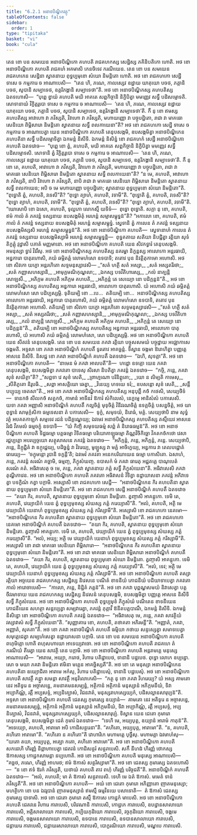 ```yaml
---
title: "6.2.1 អនាថបិណ្ឌិកវត្ថុ"
tableOfContents: false
sidebar:
  order: 1
type: "tipitaka"
basket: "vi"
book: "cula"
---
```



<DynamicBreadcrumb />

<Division number="304" book="cula">

<Paragraph number="1308" book="cula">
តេន ខោ បន សមយេន អនាថបិណ្ឌិកោ គហបតិ រាជគហកស្ស សេដ្ឋិស្ស ភគិនិបតិកោ ហោតិ. អថ ខោ អនាថបិណ្ឌិកោ គហបតិ រាជគហំ អគមាសិ កេនចិទេវ ករណីយេន. តេន ខោ បន សមយេន រាជគហកេន សេដ្ឋិនា ស្វាតនាយ ពុទ្ធប្បមុខោ សំឃោ និមន្តិតោ ហោតិ. អថ ខោ រាជគហកោ សេដ្ឋី ទាសេ ច កម្មការេ ច អាណាបេសិ—  “តេន ហិ, ភណេ, កាលស្សេវ ឧដ្ឋាយ យាគុយោ បចថ, ភត្តានិ បចថ, សូបានិ សម្បាទេថ, ឧត្តរិភង្គានិ សម្បាទេថា”តិ. អថ ខោ អនាថបិណ្ឌិកស្ស គហបតិស្ស ឯតទហោសិ—  “បុព្ពេ ខ្វាយំ គហបតិ មយិ អាគតេ សព្ពកិច្ចានិ និក្ខិបិត្វា មមញ្ញេវ សទ្ធឹ បដិសម្មោទតិ. សោទានាយំ វិក្ខិត្តរូបោ ទាសេ ច កម្មការេ ច អាណាបេសិ—  ‘តេន ហិ, ភណេ, កាលស្សេវ ឧដ្ឋាយ យាគុយោ បចថ, ភត្តានិ បចថ, សូបានិ សម្បាទេថ, ឧត្តរិភង្គានិ សម្បាទេថា’តិ. កឹ នុ ខោ ឥមស្ស គហបតិស្ស អាវាហោ វា ភវិស្សតិ, វិវាហោ វា ភវិស្សតិ, មហាយញ្ញោ វា បច្ចុបដ្ឋិតោ, រាជា វា មាគធោ សេនិយោ ពិម្ពិសារោ និមន្តិតោ ស្វាតនាយ សទ្ធឹ ពលកាយេនា”តិ?
</Paragraph>

<Paragraph number="1309" book="cula">
អថ ខោ រាជគហកោ សេដ្ឋី ទាសេ ច កម្មការេ ច អាណាបេត្វា យេន អនាថបិណ្ឌិកោ គហបតិ តេនុបសង្កមិ, ឧបសង្កមិត្វា អនាថបិណ្ឌិកេន គហបតិនា សទ្ធឹ បដិសម្មោទិត្វា ឯកមន្តំ និសីទិ. ឯកមន្តំ និសិន្នំ ខោ រាជគហកំ សេដ្ឋឹ អនាថបិណ្ឌិកោ គហបតិ ឯតទវោច—  “បុព្ពេ ខោ ត្វំ, គហបតិ, មយិ អាគតេ សព្ពកិច្ចានិ និក្ខិបិត្វា មមញ្ញេវ សទ្ធឹ បដិសម្មោទសិ. សោទានិ ត្វំ វិក្ខិត្តរូបោ ទាសេ ច កម្មការេ ច អាណាបេសិ—  ‘តេន ហិ, ភណេ, កាលស្សេវ ឧដ្ឋាយ យាគុយោ បចថ, ភត្តានិ បចថ, សូបានិ សម្បាទេថ, ឧត្តរិភង្គានិ សម្បាទេថា’តិ. កឹ នុ ខោ តេ, គហបតិ, អាវាហោ វា ភវិស្សតិ, វិវាហោ វា ភវិស្សតិ, មហាយញ្ញោ វា បច្ចុបដ្ឋិតោ, រាជា វា មាគធោ សេនិយោ ពិម្ពិសារោ និមន្តិតោ ស្វាតនាយ សទ្ធឹ ពលកាយេនា”តិ? “ន មេ, គហបតិ, អាវាហោ វា ភវិស្សតិ, នាបិ វិវាហោ វា ភវិស្សតិ, នាបិ រាជា វា មាគធោ សេនិយោ ពិម្ពិសារោ និមន្តិតោ ស្វាតនាយ សទ្ធឹ ពលកាយេន; អបិ ច មេ មហាយញ្ញោ បច្ចុបដ្ឋិតោ; ស្វាតនាយ ពុទ្ធប្បមុខោ សំឃោ និមន្តិតោ”តិ. “ពុទ្ធោតិ ត្វំ, គហបតិ, វទេសី”តិ? “ពុទ្ធោ ត្យាហំ, គហបតិ, វទាមី”តិ. “ពុទ្ធោតិ ត្វំ, គហបតិ, វទេសី”តិ? “ពុទ្ធោ ត្យាហំ, គហបតិ, វទាមី”តិ. “ពុទ្ធោតិ ត្វំ, គហបតិ, វទេសី”តិ? “ពុទ្ធោ ត្យាហំ, គហបតិ, វទាមី”តិ. “ឃោសោបិ ខោ ឯសោ, គហបតិ, ទុល្លភោ លោកស្មឹ យទិទំ—  ពុទ្ធោ ពុទ្ធោតិ. សក្កា នុ ខោ, គហបតិ, ឥមំ កាលំ តំ ភគវន្តំ ទស្សនាយ ឧបសង្កមិតុំ អរហន្តំ សម្មាសម្ពុទ្ធន៑”តិ? “អកាលោ ខោ, គហបតិ, ឥមំ កាលំ តំ ភគវន្តំ ទស្សនាយ ឧបសង្កមិតុំ អរហន្តំ សម្មាសម្ពុទ្ធំ. ស្វេទានិ ត្វំ កាលេន តំ ភគវន្តំ ទស្សនាយ ឧបសង្កមិស្សសិ អរហន្តំ សម្មាសម្ពុទ្ធន៑”តិ. អថ ខោ អនាថបិណ្ឌិកោ គហបតិ—  ស្វេទានាហំ កាលេន តំ ភគវន្តំ ទស្សនាយ ឧបសង្កមិស្សាមិ អរហន្តំ សម្មាសម្ពុទ្ធន្តិ—  ពុទ្ធគតាយ សតិយា និបជ្ជិត្វា រត្តិយា សុទំ តិក្ខត្តុំ វុដ្ឋាសិ បភាតំ មញ្ញមានោ.
</Paragraph>

</Division>
<Division number="305" book="cula">

<Paragraph number="1310" book="cula">
អថ ខោ អនាថបិណ្ឌិកោ គហបតិ យេន សិវកទ្វារំ តេនុបសង្កមិ. អមនុស្សា ទ្វារំ វិវរឹសុ. អថ ខោ អនាថបិណ្ឌិកស្ស គហបតិស្ស នគរម្ហា និក្ខន្តស្ស អាលោកោ អន្តរធាយិ, អន្ធការោ បាតុរហោសិ, ភយំ ឆម្ភិតត្តំ លោមហំសោ ឧទបាទិ; តតោវ បុន និវត្តិតុកាមោ អហោសិ. អថ ខោ សិវកោ យក្ខោ អន្តរហិតោ សទ្ទមនុស្សាវេសិ—
</Paragraph>

<Paragraph number="1311" type="verses" book="cula">
_“សតំ ហត្ថី សតំ អស្សា,_  
_សតំ អស្សតរីរថា;_  
_សតំ កញ្ញាសហស្សានិ,_  
_អាមុក្កមណិកុណ្ឌលា;_  
_ឯកស្ស បទវីតិហារស្ស,_  
_កលំ នាគ្ឃន្តិ សោឡសឹ._  

</Paragraph>

<Paragraph number="1312" type="verses" book="cula">
_អភិក្កម គហបតិ អភិក្កម គហបតិ,_  
_អភិក្កន្តំ តេ សេយ្យោ នោ បដិក្កន្តន៑”តិ._  

</Paragraph>

<Paragraph number="1313" book="cula">
អថ ខោ អនាថបិណ្ឌិកស្ស គហបតិស្ស អន្ធការោ អន្តរធាយិ, អាលោកោ បាតុរហោសិ. យំ អហោសិ ភយំ ឆម្ភិតត្តំ លោមហំសោ សោ បដិប្បស្សម្ភិ. ទុតិយម្បិ ខោ …បេ…  តតិយម្បិ ខោ…  អនាថបិណ្ឌិកស្ស គហបតិស្ស អាលោកោ អន្តរធាយិ, អន្ធការោ បាតុរហោសិ, ភយំ ឆម្ភិតត្តំ លោមហំសោ ឧទបាទិ, តតោវ បុន និវត្តិតុកាមោ អហោសិ. តតិយម្បិ ខោ សិវកោ យក្ខោ អន្តរហិតោ សទ្ទមនុស្សាវេសិ—
</Paragraph>

<Paragraph number="1314" type="verses" book="cula">
_“សតំ ហត្ថី សតំ អស្សា,_  
_សតំ អស្សតរីរថា;_  
_សតំ កញ្ញាសហស្សានិ,_  
_អាមុក្កមណិកុណ្ឌលា;_  
_ឯកស្ស បទវីតិហារស្ស,_  
_កលំ នាគ្ឃន្តិ សោឡសឹ._  

</Paragraph>

<Paragraph number="1315" type="verses" book="cula">
_អភិក្កម គហបតិ អភិក្កម គហបតិ,_  
_អភិក្កន្តំ តេ សេយ្យោ នោ បដិក្កន្តន៑”តិ._  

</Paragraph>

<Paragraph number="1316" book="cula">
តតិយម្បិ ខោ អនាថបិណ្ឌិកស្ស គហបតិស្ស អន្ធការោ អន្តរធាយិ, អាលោកោ បាតុរហោសិ, យំ អហោសិ ភយំ ឆម្ភិតត្តំ លោមហំសោ, សោ បដិប្បស្សម្ភិ. អថ ខោ អនាថបិណ្ឌិកោ គហបតិ យេន សីតវនំ តេនុបសង្កមិ. តេន ខោ បន សមយេន ភគវា រត្តិយា បច្ចូសសមយំ បច្ចុដ្ឋាយ អជ្ឈោកាសេ ចង្កមតិ. អទ្ទសា ខោ ភគវា អនាថបិណ្ឌិកំ គហបតឹ ទូរតោវ អាគច្ឆន្តំ. ទិស្វាន ចង្កមា ឱរោហិត្វា បញ្ញត្តេ អាសនេ និសីទិ. និសជ្ជ ខោ ភគវា អនាថបិណ្ឌិកំ គហបតឹ ឯតទវោច—  “ឯហិ, សុទត្តា”តិ. អថ ខោ អនាថបិណ្ឌិកោ គហបតិ—  “នាមេន មំ ភគវា អាលបតី”តិ—  ហដ្ឋោ ឧទគ្គោ យេន ភគវា តេនុបសង្កមិ, ឧបសង្កមិត្វា ភគវតោ បាទេសុ សិរសា និបតិត្វា ភគវន្តំ ឯតទវោច—  “កច្ចិ, ភន្តេ, ភគវា សុខំ សយិត្ថា”តិ?
</Paragraph>

<Paragraph number="1317" type="verses" book="cula">
_“សព្ពទា វេ សុខំ សេតិ,_  
_ព្រាហ្មណោ បរិនិព្ពុតោ;_  
_យោ ន លិម្បតិ កាមេសុ,_  
_សីតិភូតោ និរូបធិ._  

</Paragraph>

<Paragraph number="1318" type="verses" book="cula">
_សព្ពា អាសត្តិយោ ឆេត្វា,_  
_វិនេយ្យ ហទយេ ទរំ;_  
ឧបសន្តោ សុខំ សេតិ,_  
_សន្តឹ បប្បុយ្យ ចេតសា”តិ._  

</Paragraph>

<Paragraph number="1319" book="cula">
អថ ខោ ភគវា អនាថបិណ្ឌិកស្ស គហបតិស្ស អនុបុព្ពឹ កថំ កថេសិ, សេយ្យថិទំ—  ទានកថំ សីលកថំ សគ្គកថំ, កាមានំ អាទីនវំ ឱការំ សំកិលេសំ, នេក្ខម្មេ អានិសំសំ បកាសេសិ. យទា ភគវា អញ្ញាសិ អនាថបិណ្ឌិកំ គហបតឹ កល្លចិត្តំ មុទុចិត្តំ វិនីវរណចិត្តំ ឧទគ្គចិត្តំ បសន្នចិត្តំ, អថ យា ពុទ្ធានំ សាមុក្កំសិកា ធម្មទេសនា តំ បកាសេសិ—  ទុក្ខំ, សមុទយំ, និរោធំ, មគ្គំ. សេយ្យថាបិ នាម សុទ្ធំ វត្ថំ អបគតកាឡកំ សម្មទេវ រជនំ បដិគ្គណ្ហេយ្យ; ឯវមេវ អនាថបិណ្ឌិកស្ស គហបតិស្ស តស្មឹយេវ អាសនេ វិរជំ វីតមលំ ធម្មចក្ខុំ ឧទបាទិ—  “យំ កិញ្ចិ សមុទយធម្មំ សព្ពំ តំ និរោធធម្មន៑”តិ. អថ ខោ អនាថបិណ្ឌិកោ គហបតិ ទិដ្ឋធម្មោ បត្តធម្មោ វិទិតធម្មោ បរិយោគាឡ្ហធម្មោ តិណ្ណវិចិកិច្ឆោ វិគតកថំកថោ វេសារជ្ជប្បត្តោ អបរប្បច្ចយោ សត្ថុសាសនេ ភគវន្តំ ឯតទវោច—  “អភិក្កន្តំ, ភន្តេ, អភិក្កន្តំ, ភន្តេ. សេយ្យថាបិ, ភន្តេ, និក្កុជ្ជិតំ វា ឧក្កុជ្ជេយ្យ, បដិច្ឆន្នំ វា វិវរេយ្យ, មូឡ្ហស្ស វា មគ្គំ អាចិក្ខេយ្យ, អន្ធការេ វា តេលបជ្ជោតំ ធារេយ្យ—  ‘ចក្ខុមន្តោ រូបានិ ទក្ខន្តី’តិ; ឯវមេវំ ភគវតា អនេកបរិយាយេន ធម្មោ បកាសិតោ. ឯសាហំ, ភន្តេ, ភគវន្តំ សរណំ គច្ឆាមិ, ធម្មញ្ច, ភិក្ខុសំឃញ្ច. ឧបាសកំ មំ ភគវា ធារេតុ អជ្ជតគ្គេ បាណុបេតំ សរណំ គតំ. អធិវាសេតុ ច មេ, ភន្តេ, ភគវា ស្វាតនាយ ភត្តំ សទ្ធឹ ភិក្ខុសំឃេនា”តិ. អធិវាសេសិ ភគវា តុណ្ហីភាវេន.
</Paragraph>

<Paragraph number="1320" book="cula">
អថ ខោ អនាថបិណ្ឌិកោ គហបតិ ភគវតោ អធិវាសនំ វិទិត្វា ឧដ្ឋាយាសនា ភគវន្តំ អភិវាទេត្វា បទក្ខិណំ កត្វា បក្កាមិ. អស្សោសិ ខោ រាជគហកោ សេដ្ឋី—  “អនាថបិណ្ឌិកេន កិរ គហបតិនា ស្វាតនាយ ពុទ្ធប្បមុខោ សំឃោ និមន្តិតោ”តិ.
</Paragraph>

</Division>
<Division number="306" book="cula">

<Paragraph number="1321" book="cula">
អថ ខោ រាជគហកោ សេដ្ឋី អនាថបិណ្ឌិកំ គហបតឹ ឯតទវោច—  “តយា កិរ, គហបតិ, ស្វាតនាយ ពុទ្ធប្បមុខោ សំឃោ និមន្តិតោ. ត្វញ្ចាសិ អាគន្តុកោ. ទេមិ តេ, គហបតិ, វេយ្យាយិកំ យេន ត្វំ ពុទ្ធប្បមុខស្ស សំឃស្ស ភត្តំ ករេយ្យាសី”តិ. “អលំ, គហបតិ, អត្ថិ មេ វេយ្យាយិកំ យេនាហំ ពុទ្ធប្បមុខស្ស សំឃស្ស ភត្តំ ករិស្សាមី”តិ.
</Paragraph>

<Paragraph number="1322" book="cula">
អស្សោសិ ខោ រាជគហកោ នេគមោ—  “អនាថបិណ្ឌិកេន កិរ គហបតិនា ស្វាតនាយ ពុទ្ធប្បមុខោ សំឃោ និមន្តិតោ”តិ. អថ ខោ រាជគហកោ នេគមោ អនាថបិណ្ឌិកំ គហបតឹ ឯតទវោច—  “តយា កិរ, គហបតិ, ស្វាតនាយ ពុទ្ធប្បមុខោ សំឃោ និមន្តិតោ. ត្វញ្ចាសិ អាគន្តុកោ. ទេមិ តេ, គហបតិ, វេយ្យាយិកំ យេន ត្វំ ពុទ្ធប្បមុខស្ស សំឃស្ស ភត្តំ ករេយ្យាសី”តិ. “អលំ, អយ្យ; អត្ថិ មេ វេយ្យាយិកំ យេនាហំ ពុទ្ធប្បមុខស្ស សំឃស្ស ភត្តំ ករិស្សាមី”តិ.
</Paragraph>

<Paragraph number="1323" book="cula">
អស្សោសិ ខោ រាជា មាគធោ សេនិយោ ពិម្ពិសារោ—  “អនាថបិណ្ឌិកេន កិរ គហបតិនា ស្វាតនាយ ពុទ្ធប្បមុខោ សំឃោ និមន្តិតោ”តិ. អថ ខោ រាជា មាគធោ សេនិយោ ពិម្ពិសារោ អនាថបិណ្ឌិកំ គហបតឹ ឯតទវោច—  “តយា កិរ, គហបតិ, ស្វាតនាយ ពុទ្ធប្បមុខោ សំឃោ និមន្តិតោ. ត្វញ្ចាសិ អាគន្តុកោ. ទេមិ តេ, គហបតិ, វេយ្យាយិកំ យេន ត្វំ ពុទ្ធប្បមុខស្ស សំឃស្ស ភត្តំ ករេយ្យាសី”តិ. “អលំ, ទេវ; អត្ថិ មេ វេយ្យាយិកំ យេនាហំ ពុទ្ធប្បមុខស្ស សំឃស្ស ភត្តំ ករិស្សាមី”តិ.
</Paragraph>

<Paragraph number="1324" book="cula">
អថ ខោ អនាថបិណ្ឌិកោ គហបតិ តស្សា រត្តិយា អច្ចយេន រាជគហកស្ស សេដ្ឋិស្ស និវេសនេ បណីតំ ខាទនីយំ ភោជនីយំ បដិយាទាបេត្វា ភគវតោ កាលំ អារោចាបេសិ—  “កាលោ, ភន្តេ, និដ្ឋិតំ ភត្តន៑”តិ. អថ ខោ ភគវា បុព្ពណ្ហសមយំ និវាសេត្វា បត្តចីវរមាទាយ យេន រាជគហកស្ស សេដ្ឋិស្ស និវេសនំ តេនុបសង្កមិ, ឧបសង្កមិត្វា បញ្ញត្តេ អាសនេ និសីទិ សទ្ធឹ ភិក្ខុសំឃេន. អថ ខោ អនាថបិណ្ឌិកោ គហបតិ ពុទ្ធប្បមុខំ ភិក្ខុសំឃំ បណីតេន ខាទនីយេន ភោជនីយេន សហត្ថា សន្តប្បេត្វា សម្បវារេត្វា, ភគវន្តំ ភុត្តាវឹ ឱនីតបត្តបាណឹ, ឯកមន្តំ និសីទិ. ឯកមន្តំ និសិន្នោ ខោ អនាថបិណ្ឌិកោ គហបតិ ភគវន្តំ ឯតទវោច—  “អធិវាសេតុ មេ, ភន្តេ, ភគវា សាវត្ថិយំ វស្សាវាសំ សទ្ធឹ ភិក្ខុសំឃេនា”តិ. “សុញ្ញាគារេ ខោ, គហបតិ, តថាគតា អភិរមន្តី”តិ. “អញ្ញាតំ, ភគវា, អញ្ញាតំ, សុគតា”តិ. អថ ខោ ភគវា អនាថបិណ្ឌិកំ គហបតឹ ធម្មិយា កថាយ សន្ទស្សេត្វា សមាទបេត្វា សមុត្តេជេត្វា សម្បហំសេត្វា ឧដ្ឋាយាសនា បក្កាមិ.
</Paragraph>

</Division>
<Division number="307" book="cula">

<Paragraph number="1325" book="cula">
តេន ខោ បន សមយេន អនាថបិណ្ឌិកោ គហបតិ ពហុមិត្តោ ហោតិ ពហុសហាយោ អាទេយ្យវាចោ. អថ ខោ អនាថបិណ្ឌិកោ គហបតិ រាជគហេ តំ ករណីយំ តីរេត្វា យេន សាវត្ថិ តេន បក្កាមិ. អថ ខោ អនាថបិណ្ឌិកោ គហបតិ អន្តរាមគ្គេ មនុស្សេ អាណាបេសិ—  “អារាមេ, អយ្យា, ករោថ, វិហារេ បតិដ្ឋាបេថ, ទានានិ បដ្ឋបេថ. ពុទ្ធោ លោកេ ឧប្បន្នោ. សោ ច មយា ភគវា និមន្តិតោ ឥមិនា មគ្គេន អាគច្ឆិស្សតី”តិ. អថ ខោ តេ មនុស្សា អនាថបិណ្ឌិកេន គហបតិនា ឧយ្យោជិតា អារាមេ អកំសុ, វិហារេ បតិដ្ឋាបេសុំ, ទានានិ បដ្ឋបេសុំ.
</Paragraph>

<Paragraph number="1326" book="cula">
អថ ខោ អនាថបិណ្ឌិកោ គហបតិ សាវត្ថឹ គន្ត្វា សមន្តា សាវត្ថឹ អនុវិលោកេសិ—  “កត្ថ នុ ខោ ភគវា វិហរេយ្យ? យំ អស្ស គាមតោ នេវ អតិទូរេ ន អច្ចាសន្នេ, គមនាគមនសម្បន្នំ, អត្ថិកានំ អត្ថិកានំ មនុស្សានំ អភិក្កមនីយំ, ទិវា អប្បាកិណ្ណំ, រត្តឹ អប្បសទ្ទំ, អប្បនិគ្ឃោសំ, វិជនវាតំ, មនុស្សរាហស្សេយ្យកំ, បដិសល្លានសារុប្បន៑”តិ.
</Paragraph>

<Paragraph number="1327" book="cula">
អទ្ទសា ខោ អនាថបិណ្ឌិកោ គហបតិ ជេតស្ស កុមារស្ស ឧយ្យានំ—  គាមតោ នេវ អតិទូរេ ន អច្ចាសន្នេ, គមនាគមនសម្បន្នំ, អត្ថិកានំ អត្ថិកានំ មនុស្សានំ អភិក្កមនីយំ, ទិវា អប្បាកិណ្ណំ, រត្តឹ អប្បសទ្ទំ, អប្បនិគ្ឃោសំ, វិជនវាតំ, មនុស្សរាហស្សេយ្យកំ, បដិសល្លានសារុប្បំ. ទិស្វាន យេន ជេតោ កុមារោ តេនុបសង្កមិ, ឧបសង្កមិត្វា ជេតំ កុមារំ ឯតទវោច—  “ទេហិ មេ, អយ្យបុត្ត, ឧយ្យានំ អារាមំ កាតុន៑”តិ. “អទេយ្យោ, គហបតិ, អារាមោ អបិ កោដិសន្ថរេនា”តិ. “គហិតោ, អយ្យបុត្ត, អារាមោ”តិ. “ន, គហបតិ, គហិតោ អារាមោ”តិ. “គហិតោ ន គហិតោ”តិ វោហារិកេ មហាមត្តេ បុច្ឆឹសុ. មហាមត្តា ឯវមាហំសុ—  “យតោ តយា, អយ្យបុត្ត, អគ្ឃោ កតោ, គហិតោ អារាមោ”តិ. អថ ខោ អនាថបិណ្ឌិកោ គហបតិ សកដេហិ ហិរញ្ញំ និព្ពាហាបេត្វា ជេតវនំ កោដិសន្ថរំ សន្ថរាបេសិ. សកឹ នីហដំ ហិរញ្ញំ ថោកស្ស ឱកាសស្ស កោដ្ឋកសាមន្តា នប្បហោតិ. អថ ខោ អនាថបិណ្ឌិកោ គហបតិ មនុស្សេ អាណាបេសិ—  “គច្ឆថ, ភណេ, ហិរញ្ញំ អាហរថ; ឥមំ ឱកាសំ សន្ថរិស្សាមា”តិ.
</Paragraph>

<Paragraph number="1328" book="cula">
អថ ខោ ជេតស្ស កុមារស្ស ឯតទហោសិ—  “ន ខោ ឥទំ ឱរកំ ភវិស្សតិ, យថាយំ គហបតិ តាវ ពហុំ ហិរញ្ញំ បរិច្ចជតី”តិ. អនាថបិណ្ឌិកំ គហបតឹ ឯតទវោច—  “អលំ, គហបតិ; មា តំ ឱកាសំ សន្ថរាបេសិ. ទេហិ មេ ឯតំ ឱកាសំ. មមេតំ ទានំ ភវិស្សតី”តិ. អថ ខោ អនាថបិណ្ឌិកោ គហបតិ—  អយំ ខោ ជេតោ កុមារោ អភិញ្ញាតោ ញាតមនុស្សោ; មហត្ថិកោ ខោ បន ឯវរូបានំ ញាតមនុស្សានំ ឥមស្មឹ ធម្មវិនយេ បសាទោតិ—  តំ ឱកាសំ ជេតស្ស កុមារស្ស បាទាសិ. អថ ខោ ជេតោ កុមារោ តស្មឹ ឱកាសេ កោដ្ឋកំ មាបេសិ.
</Paragraph>

<Paragraph number="1329" book="cula">
អថ ខោ អនាថបិណ្ឌិកោ គហបតិ ជេតវនេ វិហារេ ការាបេសិ, បរិវេណានិ ការាបេសិ, កោដ្ឋកេ ការាបេសិ, ឧបដ្ឋានសាលាយោ ការាបេសិ, អគ្គិសាលាយោ ការាបេសិ, កប្បិយកុដិយោ ការាបេសិ, វច្ចកុដិយោ ការាបេសិ, ចង្កមេ ការាបេសិ, ចង្កមនសាលាយោ ការាបេសិ, ឧទបានេ ការាបេសិ, ឧទបានសាលាយោ ការាបេសិ, ជន្តាឃរេ ការាបេសិ, ជន្តាឃរសាលាយោ ការាបេសិ, បោក្ខរណិយោ ការាបេសិ, មណ្ឌបេ ការាបេសិ.
</Paragraph>
</Division>